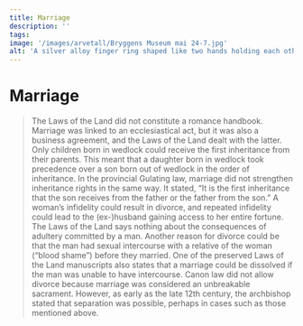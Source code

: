 ```yaml
---
title: Marriage
description: ''
tags:
image: '/images/arvetall/Bryggens Museum mai 24-7.jpg'
alt: 'A silver alloy finger ring shaped like two hands holding each other symbolizing engagement or weddinglock.'
---
```



# Marriage

<Blockquote 
    quote='“It is the first inheritance that lawfully begotten children inherit their father and lawfully wedded mother, in accordance with God’s and men’s law.”'
    footer="List of Inheritance, chapter 7" />

<Spacer height={40}/>
<Container stil="initial side">
    The Laws of the Land did not constitute a romance handbook. Marriage was linked to an ecclesiastical act, but it was also a business agreement, and the Laws of the Land dealt with the latter. Only children born in wedlock could receive the first inheritance from their parents. This meant that a daughter born in wedlock took precedence over a son born out of wedlock in the order of inheritance. In the provincial Gulating law, marriage did not strengthen inheritance rights in the same way. It stated, “It is the first inheritance that the son receives from the father or the father from the son.” A woman’s infidelity could result in divorce, and repeated infidelity could lead to the (ex-)husband gaining access to her entire fortune. The Laws of the Land says nothing about the consequences of adultery committed by a man. Another reason for divorce could be that the man had sexual intercourse with a relative of the woman (“blood shame”) before they married. One of the preserved Laws of the Land manuscripts also states that a marriage could be dissolved if the man was unable to have intercourse. Canon law did not allow divorce because marriage was considered an unbreakable sacrament. However, as early as the late 12th century, the archbishop stated that separation was possible, perhaps in cases such as those mentioned above.
</Container>